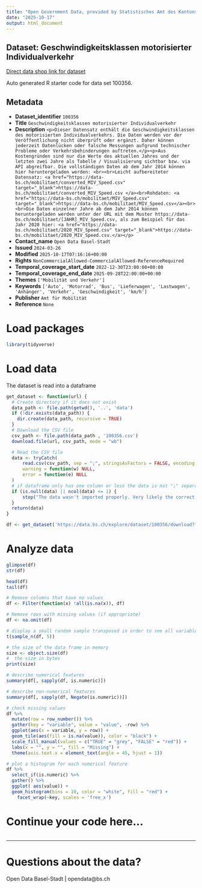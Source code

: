 ```yaml
---
title: "Open Government Data, provided by Statistisches Amt des Kantons Basel-Stadt - DCC Data Competence Center"
date: "2025-10-17"
output: html_document
---
```


## Dataset: Geschwindigkeitsklassen motorisierter Individualverkehr

[Direct data shop link for dataset](https://data.bs.ch/explore/dataset/100356)

Auto generated R starter code for data set 100356.

## Metadata

- **Dataset_identifier** `100356`
- **Title** `Geschwindigkeitsklassen motorisierter Individualverkehr`
- **Description** `<p>Dieser Datensatz enthält die Geschwindigkeitsklassen des motorisierten Individualverkehrs. Die Daten werden vor der Veröffentlichung nicht überprüft oder ergänzt. Daher können jederzeit Datenlücken oder falsche Messungen aufgrund technischer Probleme oder Verkehrsbehinderungen auftreten.</p><p>Aus Kostengründen sind nur die Werte des aktuellen Jahres und der letzten zwei Jahre als Tabelle / Visualisierung sichtbar bzw. via API abgreifbar. Die vollständigen Daten ab dem Jahr 2014 können hier heruntergeladen werden: <br><br>Leicht aufbereiteter Datensatz: <a href="https://data-bs.ch/mobilitaet/converted_MIV_Speed.csv" target="_blank">https://data-bs.ch/mobilitaet/converted_MIV_Speed.csv </a><br>Rohdaten: <a href="https://data-bs.ch/mobilitaet/MIV_Speed.csv" target="_blank">https://data-bs.ch/mobilitaet/MIV_Speed.csv</a><br><br>Die Daten einzelner Jahre ab dem Jahr 2014 können heruntergeladen werden unter der URL mit dem Muster https://data-bs.ch/mobilitaet/[JAHR]_MIV_Speed.csv, als zum Beispiel für das Jahr 2020 hier: <a href="https://data-bs.ch/mobilitaet/2020_MIV_Speed.csv" target="_blank">https://data-bs.ch/mobilitaet/2020_MIV_Speed.csv.</a></p>`
- **Contact_name** `Open Data Basel-Stadt`
- **Issued** `2024-03-26`
- **Modified** `2025-10-17T07:16:16+00:00`
- **Rights** `NonCommercialAllowed-CommercialAllowed-ReferenceRequired`
- **Temporal_coverage_start_date** `2022-12-30T23:00:00+00:00`
- **Temporal_coverage_end_date** `2025-09-28T22:00:00+00:00`
- **Themes** `['Mobilität und Verkehr']`
- **Keywords** `['Auto', 'Motorrad', 'Bus', 'Lieferwagen', 'Lastwagen', 'Anhänger', 'Verkehr', 'Geschwindigkeit', 'km/h']`
- **Publisher** `Amt für Mobilität`
- **Reference** `None`


# Load packages

```r

library(tidyverse)
```

# Load data

The dataset is read into a dataframe

```r
get_dataset <- function(url) {
  # Create directory if it does not exist
  data_path <- file.path(getwd(), '..', 'data')
  if (!dir.exists(data_path)) {
    dir.create(data_path, recursive = TRUE)
  }
  # Download the CSV file
  csv_path <- file.path(data_path , '100356.csv')
  download.file(url, csv_path, mode = "wb")

  # Read the CSV file
  data <- tryCatch(
      read.csv(csv_path, sep = ";", stringsAsFactors = FALSE, encoding = "UTF-8"),
      warning = function(w) NULL,
      error = function(e) NULL
  )
  # if dataframe only has one column or less the data is not ";" separated
  if (is.null(data) || ncol(data) <= 1) {
      stop("The data wasn't imported properly. Very likely the correct separator couldn't be found.\nPlease check the dataset manually and adjust the code.")
  }
  return(data)
}
```

```r

df <- get_dataset('https://data.bs.ch/explore/dataset/100356/download?format=csv&timezone=Europe%2FZurich')

```

# Analyze data

```r

glimpse(df)
str(df)

head(df)
tail(df)

```

```r
# Remove columns that have no values
df <- Filter(function(x) !all(is.na(x)), df)

# Remove rows with missing values (if appropriate)
df <- na.omit(df)
```

```r
# display a small random sample transposed in order to see all variables
t(sample_n(df, 5))
```

```r
# the size of the data frame in memory
size <- object.size(df)
#  the size in bytes
print(size)
```

```r
# describe numerical features
summary(df[, sapply(df, is.numeric)])
```

```r
# describe non-numerical features
summary(df[, sapply(df, Negate(is.numeric))])
```

```r
# check missing values
df %>%
  mutate(row = row_number()) %>%
  gather(key = "variable", value = "value", -row) %>%
  ggplot(aes(x = variable, y = row)) +
  geom_tile(aes(fill = is.na(value)), color = "black") +
  scale_fill_manual(values = c("TRUE" = "grey", "FALSE" = "red")) +
  labs(x = "", y = "", fill = "Missing") +
  theme(axis.text.x = element_text(angle = 45, hjust = 1))
```

```r
# plot a histogram for each numerical feature
df %>%
  select_if(is.numeric) %>%
  gather() %>%
  ggplot( aes(value)) +
  geom_histogram(bins = 10, color = "white", fill = "red") +
    facet_wrap(~key, scales = 'free_x')
```

# Continue your code here...

```r

```
------------------------------------------------------------------------

# Questions about the data?

Open Data Basel-Stadt | opendata@bs.ch
